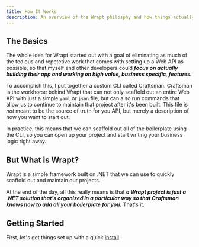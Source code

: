 ```yaml
---
title: How It Works
description: An overview of the Wrapt philosphy and how things actually work.
---
```


## The Basics
The whole idea for Wrapt started out with a goal of eliminating as much of the tedious and repetetive work that comes with 
setting up a Web API as possible, so that myself and other developers could ***focus on actually building their app and working on high value, 
business specific, features.***

To accomplish this, I put together a custom CLI called Craftsman. Craftsman is the workhorse behind Wrapt that can not 
only scaffold out an entire Web API with just a simple `yaml` or `json` file, but can also run commands that allow us 
to continue to maintain that project after it's been built. This file is *not* meant to be the source of truth for you API, but 
merely a description of how you want to start out.

In practice, this means that we can scaffold out all of the boilerplate using the CLI, so you can open up your project and 
start writing your business logic right away.

## But What is Wrapt?
Wrapt is a simple framework built on .NET that we can use to quickly scaffold out and maintain our projects. 

At the end of the day, all this really means is that ***a Wrapt project is just a .NET solution that's organized in a 
particular way so that Craftsman knows how to add all your boilerplate for you.*** That's it.

## Getting Started
First, let's get things set up with a quick [install](/docs/installation).